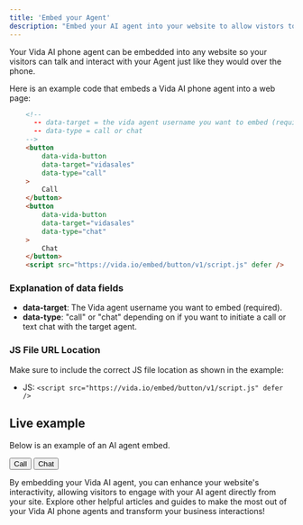 ```yaml
---
title: 'Embed your Agent'
description: "Embed your AI agent into your website to allow vistors to talk to your agent from anywhere."
---
```


Your Vida AI phone agent can be embedded into any website so your visitors can talk and interact with your Agent just like they would over the phone. 

Here is an example code that embeds a Vida AI phone agent into a web page:

```html
	<!-- 
	  -- data-target = the vida agent username you want to embed (required)
	  -- data-type = call or chat
	-->
	<button
	    data-vida-button
	    data-target="vidasales"
	    data-type="call"
  	>
    	Call
  	</button>
  	<button
	    data-vida-button
	    data-target="vidasales"
	    data-type="chat"
  	>
    	Chat
  	</button>
	<script src="https://vida.io/embed/button/v1/script.js" defer />
```

### Explanation of data fields

- **data-target**: The Vida agent username you want to embed (required).
- **data-type**: "call" or "chat" depending on if you want to initiate a call or text chat with the target agent.

### JS File URL Location

Make sure to include the correct JS file location as shown in the example:

- JS: `<script src="https://vida.io/embed/button/v1/script.js" defer />`

## Live example

Below is an example of an AI agent embed.

<div class="">
   <button
      data-vida-button
      data-target="vidasales"
      data-type="call"
   >
   Call
   </button>
   <button
      data-vida-button
      data-target="vidasales"
      data-type="chat"
   >
   Chat
   </button>
</div>


By embedding your Vida AI agent, you can enhance your website's interactivity, allowing visitors to engage with your AI agent directly from your site. Explore other helpful articles and guides to make the most out of your Vida AI phone agents and transform your business interactions!
